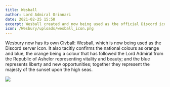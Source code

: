```yaml
---
title: Wesball
author: Lord Admiral Orinnari
date: 2021-02-25 15:50
excerpt: Wesball created and now being used as the official Discord icon.
icon: /Wesbury/uploads/wesball_icon.png
---
```

Wesbury now has its own Civball: Wesball, which is now being used as the Discord
server icon. It also tacitly confirms the national colours as orange and blue,
the orange being a colour that has followed the Lord Admiral from the Republic
of Ashelor representing vitality and beauty; and the blue represents liberty and
new opportunities; together they represent the majesty of the sunset upon the
high seas.

![](/Wesbury/uploads/wesball.png)
